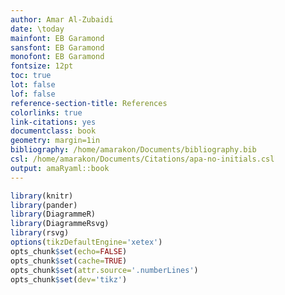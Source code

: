 ```yaml
---
author: Amar Al-Zubaidi
date: \today
mainfont: EB Garamond
sansfont: EB Garamond
monofont: EB Garamond
fontsize: 12pt
toc: true
lot: false
lof: false
reference-section-title: References
colorlinks: true
link-citations: yes
documentclass: book
geometry: margin=1in
bibliography: /home/amarakon/Documents/bibliography.bib
csl: /home/amarakon/Documents/Citations/apa-no-initials.csl
output: amaRyaml::book
---
```

```r
library(knitr)
library(pander)
library(DiagrammeR)
library(DiagrammeRsvg)
library(rsvg)
options(tikzDefaultEngine='xetex')
opts_chunk$set(echo=FALSE)
opts_chunk$set(cache=TRUE)
opts_chunk$set(attr.source='.numberLines')
opts_chunk$set(dev='tikz')
```
